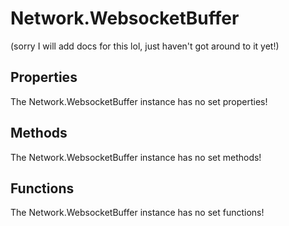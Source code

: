 [//]: # (This file was automatically compiled through the Generator luau code under this repository)
[//]: # (if you want to edit the documentation of discord-luau, please write changes)
[//]: # (to the discord-luau repository itself, we extract the comments from discord-luau and translate)
[//]: # (them into markdown files that Nextra can interpret!)

[//]: # (----- NEXTRA COMPONENTS IMPORT ----- )


[//]: # (----- DOCUMENT HEADER ----- )

# Network.WebsocketBuffer

(sorry I will add docs for this lol, just haven't got around to it yet!)

[//]: # (----- DOCUMENT PROPERTIES ----- )

## Properties

The Network.WebsocketBuffer instance has no set properties!

[//]: # (----- DOCUMENT METHODS ----- )

## Methods

The Network.WebsocketBuffer instance has no set methods!

[//]: # (----- DOCUMENT FUNCTIONS ----- )

## Functions

The Network.WebsocketBuffer instance has no set functions!


